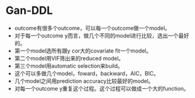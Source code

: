 # Gan-DDL

* outcome有很多个outcome，可以每一个outcome做一个model。
* 对于每一个outcome y而言，做几个不同的model进行比较，选出一个最好的。
* 第一个model选所有跟y cor大的covariate fit一个model。
* 第二个model用VIF筛出来的reduced model。
* 第三个model用automatic selection来build。
* 这个可以多做几个model，foward，backward，AIC，BIC。
* 几个model之间用prediction accuracy比较最好的model。
* 对每一个outcome y重复这个过程。这个过程可以做成一个大的function。
